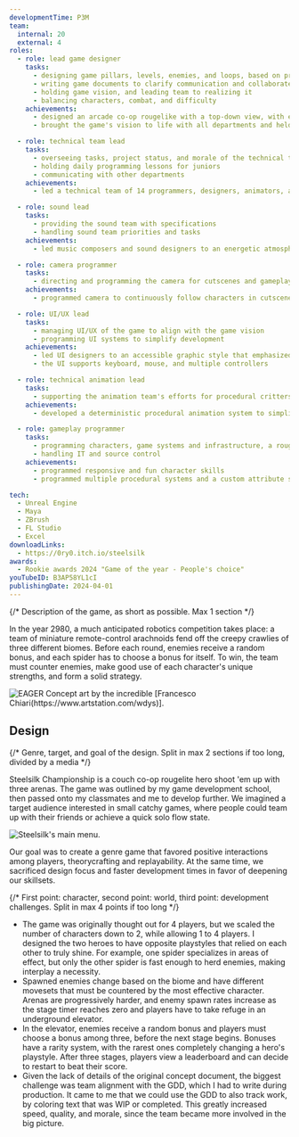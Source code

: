 ```yaml
---
developmentTime: P3M
team:
  internal: 20
  external: 4
roles:
  - role: lead game designer
    tasks:
      - designing game pillars, levels, enemies, and loops, based on provided game concept
      - writing game documents to clarify communication and collaborate with colleagues
      - holding game vision, and leading team to realizing it
      - balancing characters, combat, and difficulty
    achievements:
      - designed an arcade co-op rougelike with a top-down view, with emphasis on collaboration and theorycrafting
      - brought the game's vision to life with all departments and held weekly meet ups to keep everyone up to date

  - role: technical team lead
    tasks:
      - overseeing tasks, project status, and morale of the technical team
      - holding daily programming lessons for juniors
      - communicating with other departments
    achievements:
      - led a technical team of 14 programmers, designers, animators, and shader artists to our first published game

  - role: sound lead
    tasks:
      - providing the sound team with specifications
      - handling sound team priorities and tasks
    achievements:
      - led music composers and sound designers to an energetic atmosphere, to match the frenetic gameplay

  - role: camera programmer
    tasks:
      - directing and programming the camera for cutscenes and gameplay, optimizing visibility and accessibility
    achievements:
      - programmed camera to continuously follow characters in cutscenes and awkward map locations

  - role: UI/UX lead
    tasks:
      - managing UI/UX of the game to align with the game vision
      - programming UI systems to simplify development
    achievements:
      - led UI designers to an accessible graphic style that emphasized the futuristic setting of the game
      - the UI supports keyboard, mouse, and multiple controllers

  - role: technical animation lead
    tasks:
      - supporting the animation team's efforts for procedural critters and flying characters
    achievements:
      - developed a deterministic procedural animation system to simplify development

  - role: gameplay programmer
    tasks:
      - programming characters, game systems and infrastructure, a rougelike card system, and tooling for the team
      - handling IT and source control
    achievements:
      - programmed responsive and fun character skills
      - programmed multiple procedural systems and a custom attribute system that favored ease of development

tech:
  - Unreal Engine
  - Maya
  - ZBrush
  - FL Studio
  - Excel
downloadLinks:
  - https://0ry0.itch.io/steelsilk
awards:
  - Rookie awards 2024 "Game of the year - People's choice"
youTubeID: B3AP58YL1cI
publishingDate: 2024-04-01
---
```


{/* Description of the game, as short as possible. Max 1 section */}

In the year 2980, a much anticipated robotics competition takes place: a team of miniature remote-control arachnoids fend off the creepy crawlies of three different biomes. Before each round, enemies receive a random bonus, and each spider has to choose a bonus for itself. To win, the team must counter enemies, make good use of each character's unique strengths, and form a solid strategy.

![EAGER Concept art by the incredible [Francesco Chiari(https://www.artstation.com/wdys)].](./steelsilk-championship-art.jpg)

## Design

{/* Genre, target, and goal of the design. Split in max 2 sections if too long, divided by a media */}

Steelsilk Championship is a couch co-op rougelite hero shoot 'em up with three arenas. The game was outlined by my game development school, then passed onto my classmates and me to develop further. We imagined a target audience interested in small catchy games, where people could team up with their friends or achieve a quick solo flow state.

![Steelsilk's main menu.](./steelsilk-championship-ui.png)

Our goal was to create a genre game that favored positive interactions among players, theorycrafting and replayability. At the same time, we sacrificed design focus and faster development times in favor of deepening our skillsets.

{/* First point: character, second point: world, third point: development challenges. Split in max 4 points if too long */}

- The game was originally thought out for 4 players, but we scaled the number of characters down to 2, while allowing 1 to 4 players. I designed the two heroes to have opposite playstyles that relied on each other to truly shine. For example, one spider specializes in areas of effect, but only the other spider is fast enough to herd enemies, making interplay a necessity.
- Spawned enemies change based on the biome and have different movesets that must be countered by the most effective character. Arenas are progressively harder, and enemy spawn rates increase as the stage timer reaches zero and players have to take refuge in an underground elevator.
- In the elevator, enemies receive a random bonus and players must choose a bonus among three, before the next stage begins. Bonuses have a rarity system, with the rarest ones completely changing a hero's playstyle. After three stages, players view a leaderboard and can decide to restart to beat their score.
- Given the lack of details of the original concept document, the biggest challenge was team alignment with the GDD, which I had to write during production. It came to me that we could use the GDD to also track work, by coloring text that was WIP or completed. This greatly increased speed, quality, and morale, since the team became more involved in the big picture.

